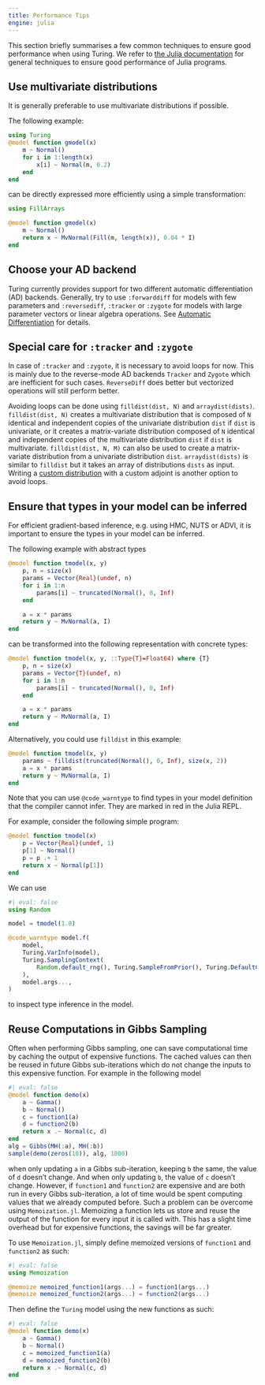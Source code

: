 ```yaml
---
title: Performance Tips
engine: julia
---
```


This section briefly summarises a few common techniques to ensure good performance when using Turing.
We refer to [the Julia documentation](https://docs.julialang.org/en/v1/manual/performance-tips/index.html) for general techniques to ensure good performance of Julia programs.

## Use multivariate distributions

It is generally preferable to use multivariate distributions if possible.

The following example:

```julia
using Turing
@model function gmodel(x)
    m ~ Normal()
    for i in 1:length(x)
        x[i] ~ Normal(m, 0.2)
    end
end
```

can be directly expressed more efficiently using a simple transformation:

```julia
using FillArrays

@model function gmodel(x)
    m ~ Normal()
    return x ~ MvNormal(Fill(m, length(x)), 0.04 * I)
end
```

## Choose your AD backend

Turing currently provides support for two different automatic differentiation (AD) backends.
Generally, try to use `:forwarddiff` for models with few parameters and `:reversediff`, `:tracker` or `:zygote` for models with large parameter vectors or linear algebra operations. See [Automatic Differentiation](autodiff) for details.

## Special care for `:tracker` and `:zygote`

In case of `:tracker` and `:zygote`, it is necessary to avoid loops for now.
This is mainly due to the reverse-mode AD backends `Tracker` and `Zygote` which are inefficient for such cases. `ReverseDiff` does better but vectorized operations will still perform better.

Avoiding loops can be done using `filldist(dist, N)` and `arraydist(dists)`. `filldist(dist, N)` creates a multivariate distribution that is composed of `N` identical and independent copies of the univariate distribution `dist` if `dist` is univariate, or it creates a matrix-variate distribution composed of `N` identical and independent copies of the multivariate distribution `dist` if `dist` is multivariate. `filldist(dist, N, M)` can also be used to create a matrix-variate distribution from a univariate distribution `dist`.  `arraydist(dists)` is similar to `filldist` but it takes an array of distributions `dists` as input. Writing a [custom distribution](advanced) with a custom adjoint is another option to avoid loops.

## Ensure that types in your model can be inferred

For efficient gradient-based inference, e.g. using HMC, NUTS or ADVI, it is important to ensure the types in your model can be inferred.

The following example with abstract types

```julia
@model function tmodel(x, y)
    p, n = size(x)
    params = Vector{Real}(undef, n)
    for i in 1:n
        params[i] ~ truncated(Normal(), 0, Inf)
    end

    a = x * params
    return y ~ MvNormal(a, I)
end
```

can be transformed into the following representation with concrete types:

```julia
@model function tmodel(x, y, ::Type{T}=Float64) where {T}
    p, n = size(x)
    params = Vector{T}(undef, n)
    for i in 1:n
        params[i] ~ truncated(Normal(), 0, Inf)
    end

    a = x * params
    return y ~ MvNormal(a, I)
end
```

Alternatively, you could use `filldist` in this example:

```julia
@model function tmodel(x, y)
    params ~ filldist(truncated(Normal(), 0, Inf), size(x, 2))
    a = x * params
    return y ~ MvNormal(a, I)
end
```

Note that you can use `@code_warntype` to find types in your model definition that the compiler cannot infer.
They are marked in red in the Julia REPL.

For example, consider the following simple program:

```julia
@model function tmodel(x)
    p = Vector{Real}(undef, 1)
    p[1] ~ Normal()
    p = p .+ 1
    return x ~ Normal(p[1])
end
```

We can use

```julia
#| eval: false
using Random

model = tmodel(1.0)

@code_warntype model.f(
    model,
    Turing.VarInfo(model),
    Turing.SamplingContext(
        Random.default_rng(), Turing.SampleFromPrior(), Turing.DefaultContext()
    ),
    model.args...,
)
```

to inspect type inference in the model.

## Reuse Computations in Gibbs Sampling

Often when performing Gibbs sampling, one can save computational time by caching the output of expensive functions. The cached values can then be reused in future Gibbs sub-iterations which do not change the inputs to this expensive function. For example in the following model

```julia
#| eval: false
@model function demo(x)
    a ~ Gamma()
    b ~ Normal()
    c = function1(a)
    d = function2(b)
    return x .~ Normal(c, d)
end
alg = Gibbs(MH(:a), MH(:b))
sample(demo(zeros(10)), alg, 1000)
```

when only updating `a` in a Gibbs sub-iteration, keeping `b` the same, the value of `d` doesn't change. And when only updating `b`, the value of `c` doesn't change. However, if `function1` and `function2` are expensive and are both run in every Gibbs sub-iteration, a lot of time would be spent computing values that we already computed before. Such a problem can be overcome using `Memoization.jl`. Memoizing a function lets us store and reuse the output of the function for every input it is called with. This has a slight time overhead but for expensive functions, the savings will be far greater.

To use `Memoization.jl`, simply define memoized versions of `function1` and `function2` as such:

```julia
#| eval: false
using Memoization

@memoize memoized_function1(args...) = function1(args...)
@memoize memoized_function2(args...) = function2(args...)
```

Then define the `Turing` model using the new functions as such:

```julia
#| eval: false
@model function demo(x)
    a ~ Gamma()
    b ~ Normal()
    c = memoized_function1(a)
    d = memoized_function2(b)
    return x .~ Normal(c, d)
end
```